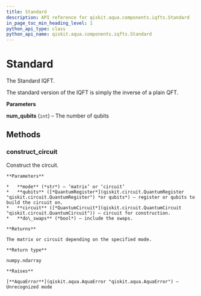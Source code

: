```yaml
---
title: Standard
description: API reference for qiskit.aqua.components.iqfts.Standard
in_page_toc_min_heading_level: 1
python_api_type: class
python_api_name: qiskit.aqua.components.iqfts.Standard
---
```


# Standard

<Class id="qiskit.aqua.components.iqfts.Standard" github="https://github.com/qiskit-community/qiskit-aqua/tree/stable/0.7/qiskit/aqua/components/iqfts/standard.py" signature="Standard(num_qubits)">
  The Standard IQFT.

  The standard version of the IQFT is simply the inverse of a plain QFT.

  **Parameters**

  **num\_qubits** (`int`) – The number of qubits

  ## Methods

  ### construct\_circuit

  <Function id="qiskit.aqua.components.iqfts.Standard.construct_circuit" signature="Standard.construct_circuit(mode='circuit', qubits=None, circuit=None, do_swaps=True)">
    Construct the circuit.

    **Parameters**

    *   **mode** (*str*) – ‘matrix’ or ‘circuit’
    *   **qubits** ([*QuantumRegister*](qiskit.circuit.QuantumRegister "qiskit.circuit.QuantumRegister") *or qubits*) – register or qubits to build the circuit on.
    *   **circuit** ([*QuantumCircuit*](qiskit.circuit.QuantumCircuit "qiskit.circuit.QuantumCircuit")) – circuit for construction.
    *   **do\_swaps** (*bool*) – include the swaps.

    **Returns**

    The matrix or circuit depending on the specified mode.

    **Return type**

    numpy.ndarray

    **Raises**

    [**AquaError**](qiskit.aqua.AquaError "qiskit.aqua.AquaError") – Unrecognized mode
  </Function>
</Class>

